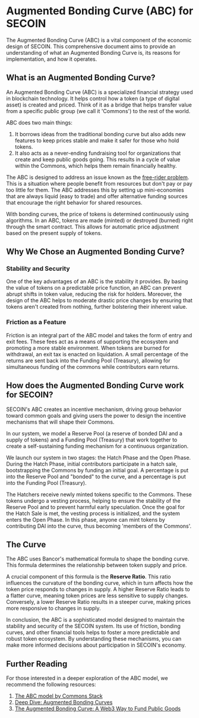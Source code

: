 # Augmented Bonding Curve (ABC) for SECOIN

The Augmented Bonding Curve (ABC) is a vital component of the economic design of SECOIN. This comprehensive document aims to provide an understanding of what an Augmented Bonding Curve is, its reasons for implementation, and how it operates.

## What is an Augmented Bonding Curve?

An Augmented Bonding Curve (ABC) is a specialized financial strategy used in blockchain technology. It helps control how a token (a type of digital asset) is created and priced. Think of it as a bridge that helps transfer value from a specific public group (we call it 'Commons') to the rest of the world.

ABC does two main things:

1. It borrows ideas from the traditional bonding curve but also adds new features to keep prices stable and make it safer for those who hold tokens.
2. It also acts as a never-ending fundraising tool for organizations that create and keep public goods going. This results in a cycle of value within the Commons, which helps them remain financially healthy.

The ABC is designed to address an issue known as the [free-rider problem](https://en.wikipedia.org/wiki/Free-rider_problem). This is a situation where people benefit from resources but don't pay or pay too little for them. The ABC addresses this by setting up mini-economies that are always liquid (easy to trade) and offer alternative funding sources that encourage the right behavior for shared resources.

With bonding curves, the price of tokens is determined continuously using algorithms. In an ABC, tokens are made (minted) or destroyed (burned) right through the smart contract. This allows for automatic price adjustment based on the present supply of tokens.

## Why We Chose an Augmented Bonding Curve?

### Stability and Security

One of the key advantages of an ABC is the stability it provides. By basing the value of tokens on a predictable price function, an ABC can prevent abrupt shifts in token value, reducing the risk for holders. Moreover, the design of the ABC helps to moderate drastic price changes by ensuring that tokens aren't created from nothing, further bolstering their inherent value.

### Friction as a Feature

Friction is an integral part of the ABC model and takes the form of entry and exit fees. These fees act as a means of supporting the ecosystem and promoting a more stable environment. When tokens are burned for withdrawal, an exit tax is enacted on liquidation. A small percentage of the returns are sent back into the Funding Pool (Treasury), allowing for simultaneous funding of the commons while contributors earn returns.

## How does the Augmented Bonding Curve work for SECOIN?

SECOIN's ABC creates an incentive mechanism, driving group behavior toward common goals and giving users the power to design the incentive mechanisms that will shape their Commons.

In our system, we model a Reserve Pool (a reserve of bonded DAI and a supply of tokens) and a Funding Pool (Treasury) that work together to create a self-sustaining funding mechanism for a continuous organization.

We launch our system in two stages: the Hatch Phase and the Open Phase. During the Hatch Phase, initial contributors participate in a hatch sale, bootstrapping the Commons by funding an initial goal. A percentage is put into the Reserve Pool and "bonded" to the curve, and a percentage is put into the Funding Pool (Treasury).

The Hatchers receive newly minted tokens specific to the Commons. These tokens undergo a vesting process, helping to ensure the stability of the Reserve Pool and to prevent harmful early speculation. Once the goal for the Hatch Sale is met, the vesting process is initialized, and the system enters the Open Phase. In this phase, anyone can mint tokens by contributing DAI into the curve, thus becoming 'members of the Commons'.

## The Curve

The ABC uses Bancor's mathematical formula to shape the bonding curve. This formula determines the relationship between token supply and price.

A crucial component of this formula is the **Reserve Ratio**. This ratio influences the curvature of the bonding curve, which in turn affects how the token price responds to changes in supply. A higher Reserve Ratio leads to a flatter curve, meaning token prices are less sensitive to supply changes. Conversely, a lower Reserve Ratio results in a steeper curve, making prices more responsive to changes in supply.

In conclusion, the ABC is a sophisticated model designed to maintain the stability and security of the SECOIN system. Its use of friction, bonding curves, and other financial tools helps to foster a more predictable and robust token ecosystem. By understanding these mechanisms, you can make more informed decisions about participation in SECOIN's economy.

## Further Reading

For those interested in a deeper exploration of the ABC model, we recommend the following resources:

1. [The ABC model by Commons Stack](https://commonsstack.org/abc)
2. [Deep Dive: Augmented Bonding Curves](https://blog.giveth.io/deep-dive-augmented-bonding-curves-3f1f7c1fa751)
3. [The Augmented Bonding Curve: A Web3 Way to Fund Public Goods](https://medium.com/commonsstack/the-augmented-bonding-curve-part-1-a-web3-way-to-fund-public-goods-7c9d1a871ae2)
